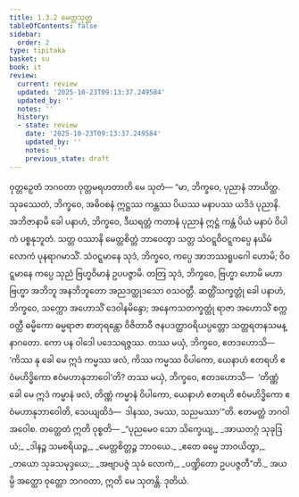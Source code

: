 ```yaml
---
title: 1.3.2 မေတ္တသုတ္တ
tableOfContents: false
sidebar:
  order: 2
type: tipitaka
basket: su
book: it
review:
  current: review
  updated: '2025-10-23T09:13:37.249584'
  updated_by: ''
  notes: ''
  history:
  - state: review
    date: '2025-10-23T09:13:37.249584'
    updated_by: ''
    notes: ''
    previous_state: draft
---
```



<ReviewStatus review={frontmatter.review} showDetails={true} />

<HypothesisAnnotation frontmatter={frontmatter} />

<DynamicBreadcrumb />

<Division number="22" book="it" e="ch" v="18" p="205">

<Paragraph number="120" book="it">
ဝုတ္တဉှေတံ ဘဂဝတာ ဝုတ္တမရဟတာတိ မေ သုတံ—
</Paragraph>

<Paragraph number="121" book="it">
“မာ, ဘိက္ခဝေ, ပုညာနံ ဘာယိတ္ထ. သုခဿေတံ, ဘိက္ခဝေ, အဓိဝစနံ ဣဋ္ဌဿ ကန္တဿ ပိယဿ မနာပဿ ယဒိဒံ ပုညာနိ. အဘိဇာနာမိ ခေါ ပနာဟံ, ဘိက္ခဝေ, ဒီဃရတ္တံ ကတာနံ ပုညာနံ ဣဋ္ဌံ ကန္တံ ပိယံ မနာပံ ဝိပါကံ ပစ္စနုဘူတံ. သတ္တ ဝဿာနိ မေတ္တစိတ္တံ ဘာဝေတွာ သတ္တ သံဝဋ္ဋဝိဝဋ္ဋကပ္ပေ နယိမံ လောကံ ပုနရာဂမာသိံ. သံဝဋ္ဋမာနေ သုဒံ, ဘိက္ခဝေ, ကပ္ပေ အာဘဿရူပဂေါ ဟောမိ; ဝိဝဋ္ဋမာနေ ကပ္ပေ သုညံ ဗြဟ္မဝိမာနံ ဥပပဇ္ဇာမိ.
</Paragraph>

<Paragraph number="122" book="it">
တတြ သုဒံ, ဘိက္ခဝေ, ဗြဟ္မာ ဟောမိ မဟာဗြဟ္မာ အဘိဘူ အနဘိဘူတော အညဒတ္ထုဒသော ဝသဝတ္တီ. ဆတ္တိံသက္ခတ္တုံ ခေါ ပနာဟံ, ဘိက္ခဝေ, သက္ကော အဟောသိံ ဒေဝါနမိန္ဒော; အနေကသတက္ခတ္တုံ ရာဇာ အဟောသိံ စက္ကဝတ္တီ ဓမ္မိကော ဓမ္မရာဇာ စာတုရန္တော ဝိဇိတာဝီ ဇနပဒတ္ထာဝရိယပ္ပတ္တော သတ္တရတနသမန္နာဂတော. ကော ပန ဝါဒေါ ပဒေသရဇ္ဇဿ.
</Paragraph>

<Paragraph number="123" book="it">
တဿ မယှံ, ဘိက္ခဝေ, ဧတဒဟောသိ—  ‘ကိဿ နု ခေါ မေ ဣဒံ ကမ္မဿ ဖလံ, ကိဿ ကမ္မဿ ဝိပါကော, ယေနာဟံ ဧတရဟိ ဧဝံမဟိဒ္ဓိကော ဧဝံမဟာနုဘာဝေါ’တိ? တဿ မယှံ, ဘိက္ခဝေ, ဧတဒဟောသိ—  ‘တိဏ္ဏံ ခေါ မေ ဣဒံ ကမ္မာနံ ဖလံ, တိဏ္ဏံ ကမ္မာနံ ဝိပါကော, ယေနာဟံ ဧတရဟိ ဧဝံမဟိဒ္ဓိကော ဧဝံမဟာနုဘာဝေါတိ, သေယျထိဒံ—  ဒါနဿ, ဒမဿ, သညမဿာ’”တိ. ဧတမတ္ထံ ဘဂဝါ အဝေါစ. တတ္ထေတံ ဣတိ ဝုစ္စတိ—
</Paragraph>

<Paragraph number="124" type="verses" book="it">
_“ပုညမေဝ သော သိက္ခေယျ,_  
_အာယတဂ္ဂံ သုခုဒြယံ;_  
_ဒါနဉ္စ သမစရိယဉ္စ,_  
_မေတ္တစိတ္တဉ္စ ဘာဝယေ._  

</Paragraph>

<Paragraph number="125" type="verses" book="it">
_ဧတေ ဓမ္မေ ဘာဝယိတွာ,_  
_တယော သုခသမုဒ္ဒယေ;_  
_အဗျာပဇ္ဇံ သုခံ လောကံ,_  
_ပဏ္ဍိတော ဥပပဇ္ဇတီ”တိ._  

</Paragraph>

<Paragraph number="126" book="it">
အယမ္ပိ အတ္ထော ဝုတ္တော ဘဂဝတာ, ဣတိ မေ သုတန္တိ.

</Paragraph>
</Division>

<Paragraph number="127" type="center" book="it">
ဒုတိယံ.
</Paragraph>